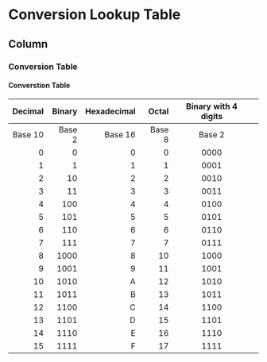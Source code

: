 Conversion Lookup Table {data-navmenu="Exercises"}
==================================

Column {.tabset}
-------------------------------------------------

### Conversion Table

<h4> Converstion Table</h4>

|Decimal | Binary  | Hexadecimal | Octal | Binary with 4 digits  | |
|-----:|-----:|-----:|-----:|:--------:|:-----------:|
| Base 10 | Base 2 | Base 16 | Base 8 | Base 2 ||
|0 | 0 | 0 | 0 | 0000 ||
|1 | 1 | 1 | 1 | 0001 ||
|2 | 10 | 2 | 2 | 0010 ||
|3 | 11 | 3 | 3 | 0011 ||
|4 | 100 | 4 | 4 | 0100 ||
|5 | 101 | 5 | 5 | 0101 ||
|6 | 110 | 6 | 6 | 0110 ||
|7 | 111 | 7 | 7 | 0111 ||
|8 | 1000 | 8 | 10 | 1000 ||
|9 | 1001 | 9 |11 | 1001 ||
|10 | 1010 | A |12 | 1010 ||
|11 | 1011 | B |13 | 1011 ||
|12 | 1100 | C |14 | 1100 ||
|13 | 1101 | D |15 | 1101 ||
|14 | 1110 | E |16 | 1110 ||
|15 | 1111 | F |17 | 1111 ||
